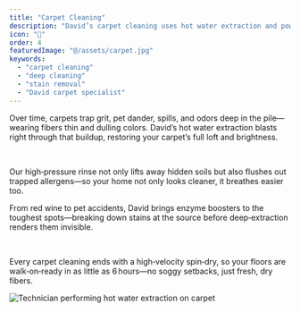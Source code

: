 ```yaml
---
title: "Carpet Cleaning"
description: "David’s carpet cleaning uses hot water extraction and powerful vacuums to pull dirt, pet stains, and odors out of every fiber. Fast‑drying and thorough, we leave carpets looking fresh and ready to use."
icon: "🧹"
order: 4
featuredImage: "@/assets/carpet.jpg"
keywords:
  - "carpet cleaning"
  - "deep cleaning"
  - "stain removal"
  - "David carpet specialist"
---
```



<Section variant="imageCol3" childSlotClass="flex lg:flex-row-reverse">
  <Section variant="textCol">
    <Section
      variant="headAndP"
      heading={[{ text: "Why Deep‑Clean Carpets Matter", tagName: "h4" }]}
    >
      <p>
        Over time, carpets trap grit, pet dander, spills, and odors deep in the pile—wearing fibers thin and dulling colors. David’s hot water extraction blasts right through that buildup, restoring your carpet’s full loft and brightness.
      </p>
      <br/>
      <p>
        Our high‑pressure rinse not only lifts away hidden soils but also flushes out trapped allergens—so your home not only looks cleaner, it breathes easier too.
      </p>
    </Section>
    <Section
      variant="headAndP"
      heading={[{ text: "Stain‑Fighting Power", tagName: "h4" }]}
    >
      <p>
        From red wine to pet accidents, David brings enzyme boosters to the toughest spots—breaking down stains at the source before deep‑extraction renders them invisible.
      </p>
      <br/>
      <p>
        Every carpet cleaning ends with a high‑velocity spin‑dry, so your floors are walk‑on‑ready in as little as 6 hours—no soggy setbacks, just fresh, dry fibers.
      </p>
    </Section>
  </Section>

  <Section variant="contentImgSec">
    <Image
      src={carpetImg}
      alt="Technician performing hot water extraction on carpet"
      class="w-full h-auto rounded-lg shadow-lg mb-6"
      loading="lazy"
    />
  </Section>
</Section>

